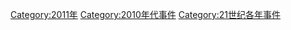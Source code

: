 {{year by category
|m=2
|c=0
|d=1
|y=1
|cat=事件
|sortkey=事件
}}
[[Category:2011年|Category:2011年]]
[[Category:2010年代事件|Category:2010年代事件]]
[[Category:21世纪各年事件|Category:21世纪各年事件]]